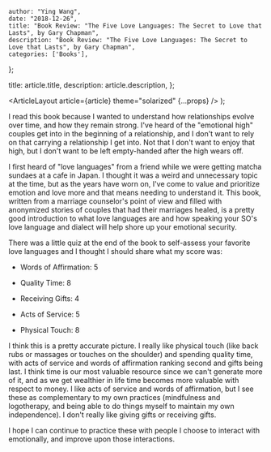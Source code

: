 
    author: "Ying Wang",
    date: "2018-12-26",
    title: "Book Review: "The Five Love Languages: The Secret to Love that Lasts", by Gary Chapman",
    description: "Book Review: "The Five Love Languages: The Secret to Love that Lasts", by Gary Chapman",
    categories: ['Books'],
};

  title: article.title,
  description: article.description,
};

  <ArticleLayout article={article} theme="solarized" {...props} />
);

I read this book because I wanted to understand how relationships evolve over
time, and how they remain strong. I've heard of the "emotional high" couples get
into in the beginning of a relationship, and I don't want to rely on that
carrying a relationship I get into. Not that I don't want to enjoy that high,
but I don't want to be left empty-handed after the high wears off.

I first heard of "love languages" from a friend while we were getting matcha
sundaes at a cafe in Japan. I thought it was a weird and unnecessary topic at
the time, but as the years have worn on, I've come to value and prioritize
emotion and love more and that means needing to understand it. This book,
written from a marriage counselor's point of view and filled with anonymized
stories of couples that had their marriages healed, is a pretty good
introduction to what love languages are and how speaking your SO's love language
and dialect will help shore up your emotional security.

There was a little quiz at the end of the book to self-assess your favorite love
languages and I thought I should share what my score was:

- Words of Affirmation: 5

- Quality Time: 8

- Receiving Gifts: 4

- Acts of Service: 5

- Physical Touch: 8

I think this is a pretty accurate picture. I really like physical touch (like
back rubs or massages or touches on the shoulder) and spending quality time,
with acts of service and words of affirmation ranking second and gifts being
last. I think time is our most valuable resource since we can't generate more of
it, and as we get wealthier in life time becomes more valuable with respect to
money. I like acts of service and words of affirmation, but I see these as
complementary to my own practices (mindfulness and logotherapy, and being able
to do things myself to maintain my own independence). I don't really like giving
gifts or receiving gifts.

I hope I can continue to practice these with people I choose to interact with
emotionally, and improve upon those interactions.

